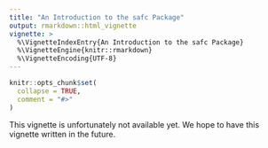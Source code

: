 ```yaml
---
title: "An Introduction to the safc Package"
output: rmarkdown::html_vignette
vignette: >
  %\VignetteIndexEntry{An Introduction to the safc Package}
  %\VignetteEngine{knitr::rmarkdown}
  %\VignetteEncoding{UTF-8}
---
```


```r
knitr::opts_chunk$set(
  collapse = TRUE,
  comment = "#>"
)
```

This vignette is unfortunately not available yet. We hope to have this vignette written in the future.
